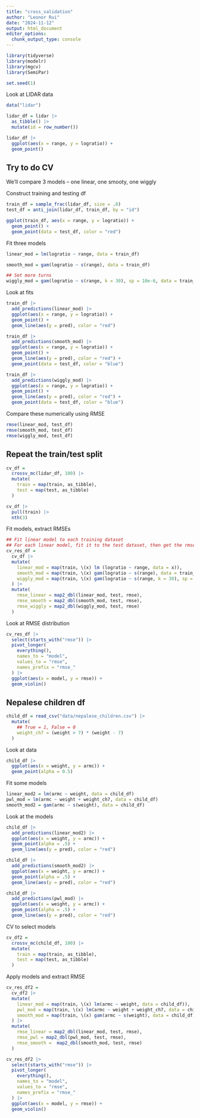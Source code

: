 ```yaml
---
title: "cross_validation"
author: "Leonor Rui"
date: "2024-11-12"
output: html_document
editor_options: 
  chunk_output_type: console
---
```


```r
library(tidyverse)
library(modelr)
library(mgcv)
library(SemiPar)

set.seed(1)
```

Look at LIDAR data

```r
data("lidar")

lidar_df = lidar |>
  as_tibble() |>
  mutate(id = row_number())
```

```r
lidar_df |>
  ggplot(aes(x = range, y = logratio)) +
  geom_point()
```

## Try to do CV

We'll compare 3 models -- one linear, one smooty, one wiggly

Construct training and testing df

```r
train_df = sample_frac(lidar_df, size = .8)
test_df = anti_join(lidar_df, train_df, by = "id")
```

```r
ggplot(train_df, aes(x = range, y = logratio)) +
  geom_point() +
  geom_point(data = test_df, color = "red")
```

Fit three models

```r
linear_mod = lm(logratio ~ range, data = train_df)

smooth_mod = gam(logratio ~ s(range), data = train_df)

## Set more turns
wiggly_mod = gam(logratio ~ s(range, k = 30), sp = 10e-6, data = train_df)
```

Look at fits

```r
train_df |>
  add_predictions(linear_mod) |>
  ggplot(aes(x = range, y = logratio)) +
  geom_point() +
  geom_line(aes(y = pred), color = "red")

train_df |>
  add_predictions(smooth_mod) |>
  ggplot(aes(x = range, y = logratio)) +
  geom_point() +
  geom_line(aes(y = pred), color = "red") +
  geom_point(data = test_df, color = "blue")

train_df |>
  add_predictions(wiggly_mod) |>
  ggplot(aes(x = range, y = logratio)) +
  geom_point() +
  geom_line(aes(y = pred), color = "red") +
  geom_point(data = test_df, color = "blue")
```

Compare these numerically using RMSE

```r
rmse(linear_mod, test_df)
rmse(smooth_mod, test_df)
rmse(wiggly_mod, test_df)
```

## Repeat the train/test split

```r
cv_df = 
  crossv_mc(lidar_df, 100) |>
  mutate(
    train = map(train, as_tibble),
    test = map(test, as_tibble)
  )
```

```r
cv_df |>
  pull(train) |>
  nth(3)
```

Fit models, extract RMSEs

```r
## Fit linear model to each training dataset
## For each linear model, fit it to the test dataset, then get the rmse
cv_res_df = 
  cv_df |>
  mutate(
    linear_mod = map(train, \(x) lm (logratio ~ range, data = x)), 
    smooth_mod = map(train, \(x) gam(logratio ~ s(range), data = train_df)), 
    wiggly_mod = map(train, \(x) gam(logratio ~ s(range, k = 30), sp = 10e-6, data = train_df))
  ) |>
  mutate(
    rmse_linear = map2_dbl(linear_mod, test, rmse), 
    rmse_smooth = map2_dbl(smooth_mod, test, rmse), 
    rmse_wiggly = map2_dbl(wiggly_mod, test, rmse)
  )
```

Look at RMSE distribution

```r
cv_res_df |>
  select(starts_with("rmse")) |>
  pivot_longer(
    everything(), 
    names_to = "model",
    values_to = "rmse", 
    names_prefix = "rmse_"
  ) |>
  ggplot(aes(x = model, y = rmse)) +
  geom_violin()
```

## Nepalese children df

```r
child_df = read_csv("data/nepalese_children.csv") |>
  mutate(
    ## True = 1, False = 0
    weight_ch7 = (weight > 7) * (weight - 7)
  )
```

Look at data

```r
child_df |>
  ggplot(aes(x = weight, y = armc)) +
  geom_point(alpha = 0.5)
```

Fit some models

```r
linear_mod2 = lm(armc ~ weight, data = child_df)
pwl_mod = lm(armc ~ weight + weight_ch7, data = child_df)
smooth_mod2 = gam(armc ~ s(weight), data = child_df)
```

Look at the models

```r
child_df |>
  add_predictions(linear_mod2) |>
  ggplot(aes(x = weight, y = armc)) +
  geom_point(alpha = .5) +
  geom_line(aes(y = pred), color = "red")

child_df |>
  add_predictions(smooth_mod2) |>
  ggplot(aes(x = weight, y = armc)) +
  geom_point(alpha = .5) +
  geom_line(aes(y = pred), color = "red")

child_df |>
  add_predictions(pwl_mod) |>
  ggplot(aes(x = weight, y = armc)) +
  geom_point(alpha = .5) +
  geom_line(aes(y = pred), color = "red")
```

CV to select models

```r
cv_df2 = 
  crossv_mc(child_df, 100) |>
  mutate(
    train = map(train, as_tibble),
    test = map(test, as_tibble)
  )
```

Apply models and extract RMSE

```r
cv_res_df2 = 
  cv_df2 |>
  mutate(
    linear_mod = map(train, \(x) lm(armc ~ weight, data = child_df)),
    pwl_mod = map(train, \(x) lm(armc ~ weight + weight_ch7, data = child_df)), 
    smooth_mod = map(train, \(x) gam(armc ~ s(weight), data = child_df))
  ) |>
  mutate(
    rmse_linear = map2_dbl(linear_mod, test, rmse),
    rmse_pwl = map2_dbl(pwl_mod, test, rmse),
    rmse_smooth =  map2_dbl(smooth_mod, test, rmse)
  )
```

```r
cv_res_df2 |>
  select(starts_with("rmse")) |>
  pivot_longer(
    everything(), 
    names_to = "model",
    values_to = "rmse", 
    names_prefix = "rmse_"
  ) |>
  ggplot(aes(x = model, y = rmse)) +
  geom_violin()
```









